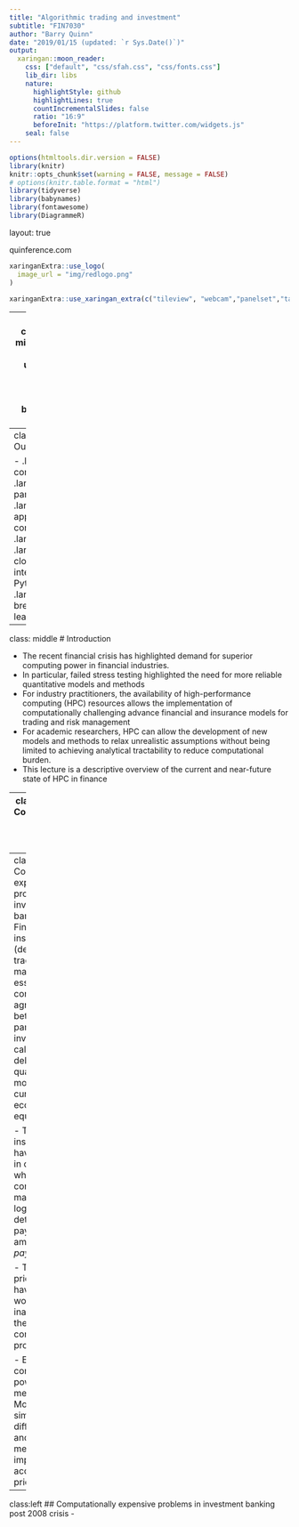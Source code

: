 ```yaml
---
title: "Algorithmic trading and investment"
subtitle: "FIN7030"
author: "Barry Quinn"
date: "2019/01/15 (updated: `r Sys.Date()`)"
output:
  xaringan::moon_reader:
    css: ["default", "css/sfah.css", "css/fonts.css"]
    lib_dir: libs
    nature:
      highlightStyle: github
      highlightLines: true
      countIncrementalSlides: false
      ratio: "16:9"
      beforeInit: "https://platform.twitter.com/widgets.js"
    seal: false 
---
```


```r
options(htmltools.dir.version = FALSE)
library(knitr)
knitr::opts_chunk$set(warning = FALSE, message = FALSE)
# options(knitr.table.format = "html")
library(tidyverse)
library(babynames)
library(fontawesome) 
library(DiagrammeR)
```

layout: true
  
<div class="my-footer"><span>quinference.com</span></div>

```r
xaringanExtra::use_logo(
  image_url = "img/redlogo.png"
)
```

```r
xaringanExtra::use_xaringan_extra(c("tileview", "webcam","panelset","tachuyon"))
```

---
name: ATL-title
class: inverse,left, middle
background-image: url(img/markus-spiske-466ENaLuhLY-unsplash.png)
background-size: cover

# Algorithmic Trading and Investing (FIN7030)


# .fancy[Lecture 2: High performance cloud computing in finance]

.large[Barry Quinn PhD CStat | Queen's Management School | `r Sys.Date()`]

<!-- this ends up being the title slide since seal = FALSE-->

---
class:inverse
# Outline 

- .large[What is cloud computing?]
- .large[Taxonomy of parallel computing]
- .large[Financial applications of cloud computing]
- .large[Challenges]
- .large[Introduction to cloud based integration of R and Python]
- .large.fancy[Breathing breaks to aid learning]
---
class: middle
# Introduction

- The recent financial crisis has highlighted demand for superior computing power in financial industries.
- In particular, failed stress testing highlighted the need for more reliable quantitative models and methods
- For industry practitioners, the availability of high-performance computing (HPC) resources allows the implementation of computationally challenging advance financial and insurance models for trading and risk management
- For academic researchers, HPC can allow the development of new models and methods to relax unrealistic assumptions without being limited to achieving analytical tractability to reduce computational burden.
- This lecture is a descriptive overview of the current and near-future state of HPC in finance

---
class:middle
## Computationally expensive financial problems

1. Investment banks pricing derivatives post the financial crisis

2. Using market sentiment to improve second order stochastic dominance trading models

3. Designing an automated trading algorithm: .fancy[The Alpha Engine]

4. Optimisation the risk and profit of liquidating a number of shares before the end of a trading period

5. Building economic scenario generators for risk management systems

---
class:left
## Computationally expensive problems in investment banking
- Financial instruments (derivatives) traded on markets are essentially contractual agreement between two parties that involve the calculation and delivery of quantities of monetary currency or its economic equivalent.

- These instruments have increased in complexity which requires complicated mathematical logic for determining payment amounts: or *payoffs*.

- Traditional pricing methods have proved woefully inaccurate for these more complicated products.

- Expansion in computational power has seen methods such as Monte Carlo simulation, PDE differentiation, and Fourier methods improve the accuracy of pricing.

---
class:left
## Computationally expensive problems in investment banking post 2008 crisis
-  





